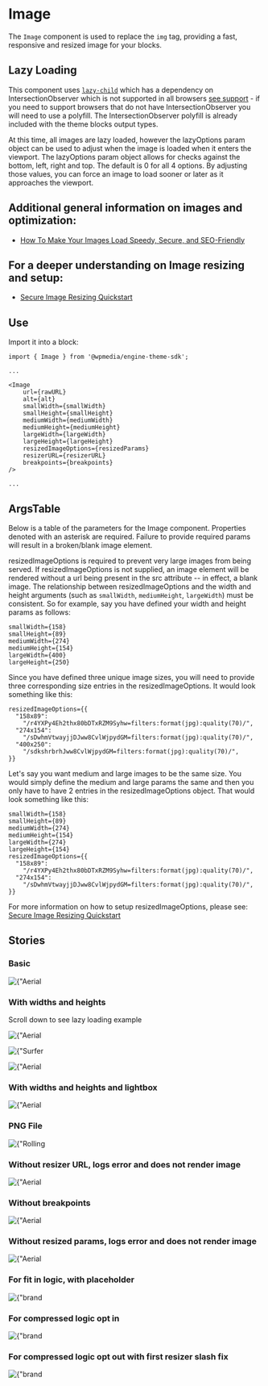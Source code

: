 
<Meta title="Image" component={Image} />

# Image

The `Image` component is used to replace the `img` tag, providing a fast, responsive and resized image for your blocks.

## Lazy Loading

This component uses [`lazy-child`](https://www.npmjs.com/package/lazy-child) which has a dependency on IntersectionObserver which is not supported in all browsers [see support](https://caniuse.com/#feat=intersectionobserver) - if you need to support browsers that do not have IntersectionObserver you will need to use a polyfill.
The IntersectionObserver polyfill is already included with the theme blocks output types.

At this time, all images are lazy loaded, however the lazyOptions param
object can be used to adjust when the image is loaded when it enters the viewport. The lazyOptions param object allows for checks against the bottom, left, right and top.
The default is 0 for all 4 options. By adjusting those values, you can force an image to load sooner or later as it approaches the viewport.

## Additional general information on images and optimization:

- [How To Make Your Images Load Speedy, Secure, and SEO-Friendly](https://redirector.arcpublishing.com/alc/arc-products/pagebuilder/fusion/documentation/recipes/best-practices-images.md?version=2.6)

## For a deeper understanding on Image resizing and setup:

- [Secure Image Resizing Quickstart](https://redirector.arcpublishing.com/alc/arc-products/pagebuilder/fusion/documentation/recipes/secure-speedy-images.md?version=2.6)

## Use

Import it into a block:

```
import { Image } from '@wpmedia/engine-theme-sdk';

...

<Image
    url={rawURL}
    alt={alt}
    smallWidth={smallWidth}
    smallHeight={smallHeight}
    mediumWidth={mediumWidth}
    mediumHeight={mediumHeight}
    largeWidth={largeWidth}
    largeHeight={largeHeight}
    resizedImageOptions={resizedParams}
    resizerURL={resizerURL}
    breakpoints={breakpoints}
/>

...

```

## ArgsTable

Below is a table of the parameters for the Image component. Properties denoted with an asterisk are required. Failure to provide required params will result in a broken/blank image element.

resizedImageOptions is required to prevent very large images from being served. If resizedImageOptions is not
supplied, an image element will be rendered without a url being present in the src attribute -- in effect, a blank image. The relationship between resizedImageOptions
and the width and height arguments (such as `smallWidth`, `mediumHeight`, `largeWidth`) must be consistent. So for example, say you have defined your width and height params as follows:

```
smallWidth={158}
smallHeight={89}
mediumWidth={274}
mediumHeight={154}
largeWidth={400}
largeHeight={250}
```

Since you have defined three unique image sizes, you will need to provide three corresponding size entries in the resizedImageOptions. It would look something like this:

```
resizedImageOptions={{
  "158x89":
    "/r4YXPy4Eh2thx80bDTxRZM9Syhw=filters:format(jpg):quality(70)/",
  "274x154":
    "/sDwhmVtwayjjDJww8CvlWjpydGM=filters:format(jpg):quality(70)/",
  "400x250":
    "/sdkshrbrhJww8CvlWjpydGM=filters:format(jpg):quality(70)/",
}}
```

Let's say you want medium and large images to be the same size. You would simply define the medium and large params
the same and then you only have to have 2 entries in the resizedImageOptions object. That would look something like this:

```
smallWidth={158}
smallHeight={89}
mediumWidth={274}
mediumHeight={154}
largeWidth={274}
largeHeight={154}
resizedImageOptions={{
  "158x89":
    "/r4YXPy4Eh2thx80bDTxRZM9Syhw=filters:format(jpg):quality(70)/",
  "274x154":
    "/sDwhmVtwayjjDJww8CvlWjpydGM=filters:format(jpg):quality(70)/",
}}
```

For more information on how to setup resizedImageOptions, please see: [Secure Image Resizing Quickstart](https://redirector.arcpublishing.com/alc/arc-products/pagebuilder/fusion/documentation/recipes/secure-speedy-images.md?version=2.6)

<ArgsTable of={Image} />

## Stories

### **Basic**

<Canvas>
  <Story name="Basic">
    <div>
      <Image
        url={
          "https://arc-anglerfish-arc2-prod-corecomponents.s3.amazonaws.com/public/37UMUNYNOVCEJDZW5SBKBXNMO4.jpg"
        }
        alt={"Aerial view of bridge"}
        smallWidth={158}
        smallHeight={89}
        mediumWidth={274}
        mediumHeight={154}
        largeWidth={274}
        largeHeight={154}
        resizedImageOptions={{
          "158x89":
            "/r4YXPy4Eh2thx80bDTxRZM9Syhw=filters:format(jpg):quality(70)/",
          "274x154":
            "/sDwhmVtwayjjDJww8CvlWjpydGM=filters:format(jpg):quality(70)/",
        }}
        resizerURL={
          "https://corecomponents-the-prophet-prod.cdn.arcpublishing.com/resizer"
        }
      />
    </div>
  </Story>
</Canvas>

### **With widths and heights**

<Canvas>
  <Story name="With widths and heights">
    <div>
      <p>Scroll down to see lazy loading example</p>
      <Image
        url={
          "https://arc-anglerfish-arc2-prod-corecomponents.s3.amazonaws.com/public/37UMUNYNOVCEJDZW5SBKBXNMO4.jpg"
        }
        alt={"Aerial view of bridge"}
        smallWidth={158}
        smallHeight={89}
        mediumWidth={274}
        mediumHeight={154}
        largeWidth={274}
        largeHeight={154}
        resizedImageOptions={{
          "158x89":
            "/r4YXPy4Eh2thx80bDTxRZM9Syhw=filters:format(jpg):quality(70)/",
          "274x154":
            "/sDwhmVtwayjjDJww8CvlWjpydGM=filters:format(jpg):quality(70)/",
        }}
        resizerURL={
          "https://corecomponents-the-prophet-prod.cdn.arcpublishing.com/resizer"
        }
        breakpoints={{
          small: 420,
          medium: 768,
          large: 992,
        }}
      />
      <p style={{ height: "150vh" }}></p>
      <Image
        url={
          "https://cloudfront-us-east-1.images.arcpublishing.com/corecomponents/P3V3THIJPVGUBLRIIYWKFHZTKA.jpg"
        }
        alt={"Surfer paddling out in the ocean"}
        smallWidth={800}
        smallHeight={600}
        mediumWidth={800}
        mediumHeight={600}
        largeWidth={800}
        largeHeight={600}
        resizedImageOptions={{
          "800x600":
            "/ncyEH4gZKt-brhaXCK_GfHw3I6Q=filters:format(jpg):quality(70)/",
        }}
        resizerURL={
          "https://corecomponents-the-prophet-prod.cdn.arcpublishing.com/resizer"
        }
        breakpoints={{
          small: 420,
          medium: 768,
          large: 992,
        }}
      />
      <p style={{ height: "150vh" }}></p>
      <Image
        url={
          "https://arc-anglerfish-arc2-prod-corecomponents.s3.amazonaws.com/public/37UMUNYNOVCEJDZW5SBKBXNMO4.jpg"
        }
        alt={"Aerial view of bridge"}
        smallWidth={158}
        smallHeight={89}
        mediumWidth={274}
        mediumHeight={154}
        largeWidth={274}
        largeHeight={154}
        resizedImageOptions={{
          "158x89":
            "/r4YXPy4Eh2thx80bDTxRZM9Syhw=filters:format(jpg):quality(70)/",
          "274x154":
            "/sDwhmVtwayjjDJww8CvlWjpydGM=filters:format(jpg):quality(70)/",
        }}
        resizerURL={
          "https://corecomponents-the-prophet-prod.cdn.arcpublishing.com/resizer"
        }
        breakpoints={{
          small: 420,
          medium: 768,
          large: 992,
        }}
      />
    </div>
  </Story>
</Canvas>

### **With widths and heights and lightbox**

<Canvas>
  <Story name="With widths, heights and lightbox">
    <Image
      url={
        "https://arc-anglerfish-arc2-prod-corecomponents.s3.amazonaws.com/public/37UMUNYNOVCEJDZW5SBKBXNMO4.jpg"
      }
      alt={"Aerial view of bridge"}
      smallWidth={158}
      smallHeight={89}
      mediumWidth={274}
      mediumHeight={154}
      largeWidth={274}
      largeHeight={154}
      resizedImageOptions={{
        "158x89":
          "/r4YXPy4Eh2thx80bDTxRZM9Syhw=filters:format(jpg):quality(70)/",
        "274x154":
          "/sDwhmVtwayjjDJww8CvlWjpydGM=filters:format(jpg):quality(70)/",
      }}
      resizerURL={
        "https://corecomponents-the-prophet-prod.cdn.arcpublishing.com/resizer"
      }
      breakpoints={{
        small: 420,
        medium: 768,
        large: 992,
      }}
      lightBoxWidth={274}
      lightBoxHeight={154}
    />
  </Story>
</Canvas>

### **PNG** File

<Canvas>
  <Story name="Transparent png file">
    <Image
      url={
        "https://s3.amazonaws.com/arc-authors/corecomponents/ddb98950-f6c6-4362-8cf0-5faf0001609a.png"
      }
      alt={"Rolling Dice"}
      smallWidth={158}
      smallHeight={89}
      mediumWidth={158}
      mediumHeight={89}
      largeWidth={158}
      largeHeight={89}
      resizedImageOptions={{
        "158x89":
          "BdkyX5wvprEpd8N4tFJxP_fdLfM=filters:format(png):quality(70)/",
      }}
      resizerURL={
        "https://corecomponents-the-prophet-prod.cdn.arcpublishing.com/resizer"
      }
      breakpoints={{
        small: 420,
        medium: 768,
        large: 992,
      }}
      lightBoxWidth={158}
      lightBoxHeight={89}
    />
  </Story>
</Canvas>

### **Without resizer URL, logs error and does not render image**

<Canvas>
  <Story name="Without resizer URL, logs error and does not render image">
    <Image
      url={
        "https://arc-anglerfish-arc2-prod-corecomponents.s3.amazonaws.com/public/37UMUNYNOVCEJDZW5SBKBXNMO4.jpg"
      }
      alt={"Aerial view of bridge"}
      smallWidth={158}
      smallHeight={89}
      mediumWidth={274}
      mediumHeight={154}
      largeWidth={274}
      largeHeight={154}
      resizedImageOptions={{
        "158x89":
          "/r4YXPy4Eh2thx80bDTxRZM9Syhw=filters:format(jpg):quality(70)/",
        "274x154":
          "/sDwhmVtwayjjDJww8CvlWjpydGM=filters:format(jpg):quality(70)/",
      }}
      resizerURL={""}
      breakpoints={{
        small: 420,
        medium: 768,
        large: 992,
      }}
      lightBoxWidth={274}
      lightBoxHeight={154}
    />
  </Story>
</Canvas>

### **Without breakpoints**

<Canvas>
  <Story name="Without breakpoints">
    <Image
      url={
        "https://arc-anglerfish-arc2-prod-corecomponents.s3.amazonaws.com/public/37UMUNYNOVCEJDZW5SBKBXNMO4.jpg"
      }
      alt={"Aerial view of bridge"}
      smallWidth={158}
      smallHeight={89}
      mediumWidth={274}
      mediumHeight={154}
      largeWidth={274}
      largeHeight={154}
      resizedImageOptions={{
        "158x89":
          "/r4YXPy4Eh2thx80bDTxRZM9Syhw=filters:format(jpg):quality(70)/",
        "274x154":
          "/sDwhmVtwayjjDJww8CvlWjpydGM=filters:format(jpg):quality(70)/",
      }}
      resizerURL={
        "https://corecomponents-the-prophet-prod.cdn.arcpublishing.com/resizer"
      }
      breakpoints={{}}
      lightBoxWidth={274}
      lightBoxHeight={154}
    />
  </Story>
</Canvas>

### **Without resized params, logs error and does not render image**

<Canvas>
  <Story name="Without resized params, logs error and does not render image">
    <Image
      url={
        "https://arc-anglerfish-arc2-prod-corecomponents.s3.amazonaws.com/public/37UMUNYNOVCEJDZW5SBKBXNMO4.jpg"
      }
      alt={"Aerial view of bridge"}
      smallWidth={158}
      smallHeight={89}
      mediumWidth={274}
      mediumHeight={154}
      largeWidth={274}
      largeHeight={154}
      resizedImageOptions={{}}
      resizerURL={
        "https://corecomponents-the-prophet-prod.cdn.arcpublishing.com/resizer"
      }
      breakpoints={{
        small: 420,
        medium: 768,
        large: 992,
      }}
      lightBoxWidth={274}
      lightBoxHeight={154}
    />
  </Story>
</Canvas>

<!-- // https://corecomponents-the-prophet-prod.cdn.arcpublishing.com/resizer/74FUDjj5P9QGqVekHa1JSdaSU1M=/fit-in/274x183/filters:quality(70):fill(white):background_color(white)/arc-anglerfish-staging-staging.s3.amazonaws.com/public/NA6FMAXWP5DR3FDZQ7SGJ3C3FE.png  -->

### **For fit in logic, with placeholder**

<Canvas>
  <Story name="For fit in logic, with placeholder">
    <Image
      url={
        "https://arc-anglerfish-staging-staging.s3.amazonaws.com/public/NA6FMAXWP5DR3FDZQ7SGJ3C3FE.png"
      }
      alt={"brand image"}
      smallWidth={158}
      smallHeight={89}
      mediumWidth={274}
      mediumHeight={154}
      largeWidth={274}
      largeHeight={154}
      resizedImageOptions={{
        "84x0":
          "ypPWGXyZQIfvus8XpYlHcz9s-2M=/fit-in/84x0/filters:quality(70):fill(white):background_color(white)/",
        "84x47":
          "Gw1ATz6cGk1Op8Yjnb9XBfe-10U=/fit-in/84x47/filters:quality(70):fill(white):background_color(white)/",
        "84x56":
          "b5wfZSSCrPhbJrORnvG5FXMoDr4=/fit-in/84x56/filters:quality(70):fill(white):background_color(white)/",
        "84x63":
          "CD5KPCY_fwSMCI_xytqY_GFeXO0=/fit-in/84x63/filters:quality(70):fill(white):background_color(white)/",
        "84x84":
          "g9s6e6Xg5fUugoCvSi6ozD9U4RA=/fit-in/84x84/filters:quality(70):fill(white):background_color(white)/",
        "105x0":
          "OzGNyBo2WPsnUeAg11pcLYsNN7w=/fit-in/105x0/filters:quality(70):fill(white):background_color(white)/",
        "105x59":
          "ElJJzRWq1ZB82l4keqayBsGhOhM=/fit-in/105x59/filters:quality(70):fill(white):background_color(white)/",
        "105x70":
          "e6iZtVfaJOxIs342PGXoM-Y5Nu4=/fit-in/105x70/filters:quality(70):fill(white):background_color(white)/",
        "105x79":
          "MRwmeksbWfCFE523W0vmz2Lvumo=/fit-in/105x79/filters:quality(70):fill(white):background_color(white)/",
        "105x105":
          "irmzJqlUTrRGDvY2bMfhcx_5Ahc=/fit-in/105x105/filters:quality(70):fill(white):background_color(white)/",
        "158x0":
          "qdxfL8Ms-GjEXSvEPFrR0MMJVfI=/fit-in/158x0/filters:quality(70):fill(white):background_color(white)/",
        "158x89":
          "r7SMPMvoPdoraJUSo3Jqo1mhUlY=/fit-in/158x89/filters:quality(70):fill(white):background_color(white)/",
        "158x105":
          "ciIbzGLGGntlmMxW-OXZ_OFsQfs=/fit-in/158x105/filters:quality(70):fill(white):background_color(white)/",
        "158x119":
          "_r5tCmSEITOO3NTJLBkot61mzBA=/fit-in/158x119/filters:quality(70):fill(white):background_color(white)/",
        "158x158":
          "vMMvyypjSX4SntqGzufNzKSlll4=/fit-in/158x158/filters:quality(70):fill(white):background_color(white)/",
        "274x0":
          "7lwbXw39fsb7SslOOiUxu1ly4gc=/fit-in/274x0/filters:quality(70):fill(white):background_color(white)/",
        "274x154":
          "DdErna-7pp6myk9CrCpHdgiGQrA=/fit-in/274x154/filters:quality(70):fill(white):background_color(white)/",
        "274x183":
          "74FUDjj5P9QGqVekHa1JSdaSU1M=/fit-in/274x183/filters:quality(70):fill(white):background_color(white)/",
        "274x206":
          "NL8g53815dsUhgTS3jXC7rdAt4U=/fit-in/274x206/filters:quality(70):fill(white):background_color(white)/",
        "274x274":
          "MDrtZOPpTHNfaBvyvUpoDRp_Pmw=/fit-in/274x274/filters:quality(70):fill(white):background_color(white)/",
        "377x0":
          "akEakgCNST0luHQSfxw9JFGhTI4=/fit-in/377x0/filters:quality(70):fill(white):background_color(white)/",
        "377x212":
          "8TDhSLyZg_kUCihvynOQi06pYzg=/fit-in/377x212/filters:quality(70):fill(white):background_color(white)/",
        "377x251":
          "CTkC4Qg7ArqcadymT-6hF6kpQcQ=/fit-in/377x251/filters:quality(70):fill(white):background_color(white)/",
        "377x283":
          "0u2mo8HtMOnqPnQPtxKoxRqfE04=/fit-in/377x283/filters:quality(70):fill(white):background_color(white)/",
        "377x377":
          "ievAZC23UVlp0pDO9i_vYd4Mzns=/fit-in/377x377/filters:quality(70):fill(white):background_color(white)/",
        "400x0":
          "v5yK4OiOsizjnS5QUES6os7edxU=/fit-in/400x0/filters:quality(70):fill(white):background_color(white)/",
        "400x225":
          "-pXO6s24r9KmlC-6siXm4uzrKxg=/fit-in/400x225/filters:quality(70):fill(white):background_color(white)/",
        "400x267":
          "hBPl4S4C9ngZRqmRAJ-Op0njTlo=/fit-in/400x267/filters:quality(70):fill(white):background_color(white)/",
        "400x300":
          "Gcq-GY6hHc7VbCX4ZY8PBuqVjF4=/fit-in/400x300/filters:quality(70):fill(white):background_color(white)/",
        "400x400":
          "9PtxKndKHARFk6D0ynV-eeWSyow=/fit-in/400x400/filters:quality(70):fill(white):background_color(white)/",
        "600x0":
          "OiKZ9gjSp-91zxKMjn6d7I9Xn0Q=/fit-in/600x0/filters:quality(70):fill(white):background_color(white)/",
        "600x338":
          "-GfTnJijLXqUVhdTdiyE9l0_yeI=/fit-in/600x338/filters:quality(70):fill(white):background_color(white)/",
        "600x400":
          "m617pE8A870PD_Ceg3c8lLzsMY8=/fit-in/600x400/filters:quality(70):fill(white):background_color(white)/",
        "600x450":
          "09o5mViAlwuxUTgL6vkoXkCfchE=/fit-in/600x450/filters:quality(70):fill(white):background_color(white)/",
        "600x600":
          "rxxPemZQ3CI0OrPBoSnSHQKPhpA=/fit-in/600x600/filters:quality(70):fill(white):background_color(white)/",
        "768x0":
          "EzouokEblmG43adARCILjk7ioSg=/fit-in/768x0/filters:quality(70):fill(white):background_color(white)/",
        "768x432":
          "vMR3AlfbO_ZZ2FuJYh18eHD7LQM=/fit-in/768x432/filters:quality(70):fill(white):background_color(white)/",
        "768x512":
          "42Gq8nwJdwiwDGEjvXIRosQPvKM=/fit-in/768x512/filters:quality(70):fill(white):background_color(white)/",
        "768x576":
          "ji27jOy0l-Kaj5T654LhgVRXWpw=/fit-in/768x576/filters:quality(70):fill(white):background_color(white)/",
        "768x768":
          "Exeh9lKLfeQ8EY8BFF6MAIWw8f4=/fit-in/768x768/filters:quality(70):fill(white):background_color(white)/",
        "800x0":
          "XuPV6Xyq1DZfouUYaTClp4KtmVk=/fit-in/800x0/filters:quality(70):fill(white):background_color(white)/",
        "800x450":
          "TJxjOo89SZxFXQZwqRbmk1W62po=/fit-in/800x450/filters:quality(70):fill(white):background_color(white)/",
        "800x533":
          "7-ZUOzJOw3UKHN0nCjkYUWYMMhg=/fit-in/800x533/filters:quality(70):fill(white):background_color(white)/",
        "800x600":
          "r2VBjzND5c-k4G6JEpzyYpGHngs=/fit-in/800x600/filters:quality(70):fill(white):background_color(white)/",
        "800x800":
          "xzLASjSBuaDaTlfQfKRfNx_TXtQ=/fit-in/800x800/filters:quality(70):fill(white):background_color(white)/",
        "1024x0":
          "-i8cZWpmS7BVf7n-tGixdIhRdPc=/fit-in/1024x0/filters:quality(70):fill(white):background_color(white)/",
        "1024x576":
          "srrkeFOCj6KdudRPul8F6l4vFqs=/fit-in/1024x576/filters:quality(70):fill(white):background_color(white)/",
        "1024x683":
          "zxZMYm5rP9oYWRMp7xg_cjqLssM=/fit-in/1024x683/filters:quality(70):fill(white):background_color(white)/",
        "1024x768":
          "dLGtbpAl3oNYQ29b8b8vIIW8USg=/fit-in/1024x768/filters:quality(70):fill(white):background_color(white)/",
        "1024x1024":
          "RkTnuW6j5K7QDCOkBuXOQNxF0zM=/fit-in/1024x1024/filters:quality(70):fill(white):background_color(white)/",
        "1440x0":
          "9dzRorTa9AFZvec138wzfAzZnOs=/fit-in/1440x0/filters:quality(70):fill(white):background_color(white)/",
        "1440x810":
          "xjFGAhcROAHGIJjQF0-VXGgP5UA=/fit-in/1440x810/filters:quality(70):fill(white):background_color(white)/",
        "1440x960":
          "lM113UEvbUcBQmfUxaxjjvymfL8=/fit-in/1440x960/filters:quality(70):fill(white):background_color(white)/",
        "1440x1080":
          "yeoeeTujSHwDjTerpiwXiZziqyg=/fit-in/1440x1080/filters:quality(70):fill(white):background_color(white)/",
        "1440x1440":
          "C01cML7mEmfmz3nF_uKCcmQAsdo=/fit-in/1440x1440/filters:quality(70):fill(white):background_color(white)/",
        "1600x0":
          "ILJn0fFa7NIsStekj_TtlBCSvBU=/fit-in/1600x0/filters:quality(70):fill(white):background_color(white)/",
        "1600x900":
          "_1NLnVpYWGV_sSMu4bNaPViOM-Y=/fit-in/1600x900/filters:quality(70):fill(white):background_color(white)/",
        "1600x1067":
          "BP4BtQEHW2PIahEZ0Iha-zIXoFY=/fit-in/1600x1067/filters:quality(70):fill(white):background_color(white)/",
        "1600x1200":
          "7PiVpqa_FxTcR0Yj_aLC7WpnjzQ=/fit-in/1600x1200/filters:quality(70):fill(white):background_color(white)/",
        "1600x1600":
          "CQcCSFygCQqghFAVoFOYMGePDKg=/fit-in/1600x1600/filters:quality(70):fill(white):background_color(white)/",
      }}
      resizerURL={
        "https://corecomponents-the-prophet-prod.cdn.arcpublishing.com/resizer"
      }
      breakpoints={{
        small: 420,
        medium: 768,
        large: 992,
      }}
      lightBoxWidth={274}
      lightBoxHeight={154}
    />
  </Story>
</Canvas>

### **For compressed logic opt in**

<Canvas>
  <Story name="For compressed logic opt in">
    <Image
      url={
        "https://s3.amazonaws.com/arc-authors/corecomponents/b80bd029-16d8-4a28-a874-78fc07ebc14a.jpg"
      }
      alt={"brand image"}
      smallWidth={158}
      smallHeight={89}
      mediumWidth={274}
      mediumHeight={154}
      largeWidth={274}
      largeHeight={154}
      resizedImageOptions={{
        "84x56": "Zl9GCeY1h_VWYVOhDEUuZLth_I8=filters:cm=t/",
        "105x70": "PP7bEkuCBQ9Dv03Ok-8caaFoSI0=filters:cm=t/",
        "158x105": "xJrEXTFQtbX_9wzUOofp-fza1KM=filters:cm=t/",
        "274x183": "Wih8X4MVQVGqmtgPxh56zSm1hBI=filters:cm=t/",
        "377x251": "9E1kgP-s1x2SVRHrNyOWUXXZb14=filters:cm=t/",
        "400x267": "9mqMCfKgITlEAkfqfSYAtxJKojI=filters:cm=t/",
        "600x400": "v0KYywyJNbxWTFIopiUnIKDqSVc=filters:cm=t/",
        "768x512": "k2fO1jsplo0FdIJ-xkilgLiOr7k=filters:cm=t/",
        "800x533": "cA-eFDnDTUffbO4j9-fCtYPVWsg=filters:cm=t/",
        "1024x683": "xBIw-6J0kS48A8Wp4_0t4k_Sh4Q=filters:cm=t/",
        "1440x960": "5f8YWvg-j8LETGuKEOHgDvMTKhE=filters:cm=t/",
        "1600x1067": "GsY2RpeE1zt2TwbtM1vQYFdf0Io=filters:cm=t/",
        "84x63": "HAb6iFddFCGoVhcbr7xNKyTjRgU=filters:cm=t/",
        "105x79": "hog5jqlGvmBYipYSs-vQ_mqMfSg=filters:cm=t/",
        "158x119": "yayh79Pxt8D13ZugCYEwQoeb05c=filters:cm=t/",
        "274x206": "xakQmVVXgDLn_b67NfsVl0Twjmc=filters:cm=t/",
        "377x283": "qxAMOBKiRUx2wvRrNzqwahGYZ3s=filters:cm=t/",
        "400x300": "vsm27HE9JE3pXQF_Gpv6FPK0EBY=filters:cm=t/",
        "600x450": "KWhxwTC-IP5O8kgBOxp3HwsNp-Y=filters:cm=t/",
        "768x576": "kT3kWQHSFwe6dB4twVtf6FkcrLg=filters:cm=t/",
        "800x600": "zg3-pYTvb0xWPxgOOSmT4onRnrg=filters:cm=t/",
        "1024x768": "cOuKqIsAoH6b5Mx3iq1Cyz7reuM=filters:cm=t/",
        "1440x1080": "G6A7rb_rMG77iPaW5YZw_gXHszI=filters:cm=t/",
        "1600x1200": "D9sD_fHurPMha83DHmSSjhNIWaw=filters:cm=t/",
        "84x0": "mbFPm2rKjoum_0LYf0At-9eks1Y=filters:cm=t/",
        "105x0": "x--GwVN904caO9HoQJbnFe5-9zk=filters:cm=t/",
        "158x0": "d1tUq56ObdJyJtx10EHLN9h5pV8=filters:cm=t/",
        "274x0": "tpK1bRzCC_yOCaxQNyycbY-zSVQ=filters:cm=t/",
        "377x0": "kzerxeG43LYGfSASKt4Lj9nmkYM=filters:cm=t/",
        "400x0": "AtZ9BqFF4EprAbBmeB7_uMhY3xQ=filters:cm=t/",
        "600x0": "k1OTosfkdEVKawdNm_nWdmxhYvU=filters:cm=t/",
        "768x0": "6HcJbMw8xmMk5rC1evG3Cfn2Uo8=filters:cm=t/",
        "800x0": "8UReMwMsznY473xAwq65hACsAbs=filters:cm=t/",
        "1024x0": "bAZVOYlan4R8bbv6neVRsJ54gWE=filters:cm=t/",
        "1440x0": "BNHDdO9hc6S2z8eTjAToUmTr-sw=filters:cm=t/",
        "1600x0": "Ug4rT-_XwKlhjAmLHF1BMRn7bZ8=filters:cm=t/",
        "84x47": "PC1BvmN31-hCCbJLa8RUBHSQBDU=filters:cm=t/",
        "105x59": "KNjqmWUkVvo1QqlBECP7n48xzuU=filters:cm=t/",
        "158x89": "35sg1CpwufCYNN-lff7JXP_9hnQ=filters:cm=t/",
        "274x154": "YqnGe2BesTKTVSwuIHXXWcQMxTc=filters:cm=t/",
        "377x212": "jfqSgGMvehhkpZDpXpW8xabaoFE=filters:cm=t/",
        "400x225": "Mcht0h4pAjl-FyUtzvgnkKKc-i4=filters:cm=t/",
        "600x338": "kNySm8WmouEddG7L1CAmZYTrP5U=filters:cm=t/",
        "768x432": "4T6uEz2Kv6Ll1pYsPL9hkxLnguM=filters:cm=t/",
        "800x450": "uor2swsaUuP6kY5Alxup6lzFpz8=filters:cm=t/",
        "1024x576": "zP8h9myj7tgjD6JeQ4j615yDi1E=filters:cm=t/",
        "1440x810": "lpQ1DbyQrPqU9IrlD4ymYBax2_U=filters:cm=t/",
        "1600x900": "kXIyQvYXN0LK_R-1nj5AV1EaIsk=filters:cm=t/",
        "84x84": "rO9Zm7S0G0rL3pxlmX9c-dmD4ro=filters:cm=t/",
        "105x105": "3W_Ga2CyiwnKkTj_tqjE1L80ecg=filters:cm=t/",
        "158x158": "wRo1EhlirDPXj_oSk3oCIVHDCQo=filters:cm=t/",
        "274x274": "J_Nb7jZTJdUk-mma0oUFTKRVmG4=filters:cm=t/",
        "377x377": "MoC1YNbxPMERPhqFOYiIq-C73w8=filters:cm=t/",
        "400x400": "wOBvZDAal77fnyeRUH3pm3pb2Lo=filters:cm=t/",
        "600x600": "aYsQE8UUUN5ahgPbOTRQudYfUPc=filters:cm=t/",
        "768x768": "enUCacYifBe2BZrl2VSpCgD98iQ=filters:cm=t/",
        "800x800": "-CBUtmcZm00uPEpJOCTUKZq1eWg=filters:cm=t/",
        "1024x1024": "XdLtY4clVJIPAJqZP5N_fDQ7djI=filters:cm=t/",
        "1440x1440": "mZEtMmVGWFKu9ufg2eTRgvIcr1U=filters:cm=t/",
        "1600x1600": "DjfsuZ6YnP9mJhFkdcbzInJQVU0=filters:cm=t/",
      }}
      resizerURL={
        "https://corecomponents-the-prophet-prod.cdn.arcpublishing.com/resizer"
      }
      breakpoints={{
        small: 420,
        medium: 768,
        large: 992,
      }}
      lightBoxWidth={274}
      lightBoxHeight={154}
      compressedThumborParams={true}
    />
  </Story>
</Canvas>

### **For compressed logic opt out with first resizer slash fix**

<Canvas>
  <Story name="For compressed logic opt out with first resizer slash fix">
    <Image
      url={
        "https://cloudfront-us-east-1.images.arcpublishing.com/corecomponents/PXYWEPTDCJF7JKDLK435PZM7HI.jpg"
      }
      alt={"brand image"}
      smallWidth={400}
      smallHeight={267}
      mediumWidth={400}
      mediumHeight={267}
      largeWidth={400}
      largeHeight={267}
      resizedImageOptions={{
        "400x267":
          "ATxBzcGNaQfNiZWOlDXIQu6YFBQ=filters:format(jpg):quality(70)/",
      }}
      resizerURL={
        "https://corecomponents-the-prophet-prod.cdn.arcpublishing.com/resizer"
      }
      breakpoints={{
        small: 420,
        medium: 768,
        large: 992,
      }}
      lightBoxWidth={274}
      lightBoxHeight={154}
      compressedThumborParams={false}
    />
  </Story>
</Canvas>
